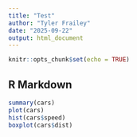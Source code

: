 ```yaml
---
title: "Test"
author: "Tyler Frailey"
date: "2025-09-22"
output: html_document
---
```


```r
knitr::opts_chunk$set(echo = TRUE)
```

## R Markdown
```r
summary(cars)
plot(cars)
hist(cars$speed)
boxplot(cars$dist) 
```

